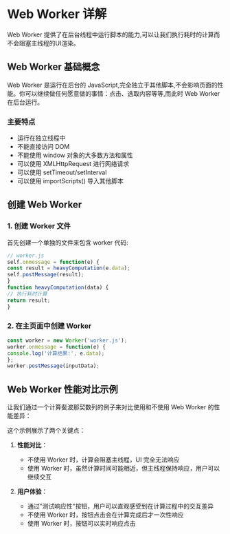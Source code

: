 
# Web Worker 详解

Web Worker 提供了在后台线程中运行脚本的能力,可以让我们执行耗时的计算而不会阻塞主线程的UI渲染。

## Web Worker 基础概念

Web Worker 是运行在后台的 JavaScript,完全独立于其他脚本,不会影响页面的性能。你可以继续做任何愿意做的事情：点击、选取内容等等,而此时 Web Worker 在后台运行。

### 主要特点

- 运行在独立线程中
- 不能直接访问 DOM
- 不能使用 window 对象的大多数方法和属性
- 可以使用 XMLHttpRequest 进行网络请求
- 可以使用 setTimeout/setInterval
- 可以使用 importScripts() 导入其他脚本

## 创建 Web Worker

### 1. 创建 Worker 文件

首先创建一个单独的文件来包含 worker 代码:
```javascript
// worker.js
self.onmessage = function(e) {
const result = heavyComputation(e.data);
self.postMessage(result);
}
function heavyComputation(data) {
// 执行耗时计算
return result;
}
```

### 2. 在主页面中创建 Worker

```javascript
const worker = new Worker('worker.js');
worker.onmessage = function(e) {
console.log('计算结果:', e.data);
};
worker.postMessage(inputData);
```

## Web Worker 性能对比示例

让我们通过一个计算斐波那契数列的例子来对比使用和不使用 Web Worker 的性能差异：

<WebWorkerDemo />

这个示例展示了两个关键点：

1. **性能对比**：
   - 不使用 Worker 时，计算会阻塞主线程，UI 完全无法响应
   - 使用 Worker 时，虽然计算时间可能相近，但主线程保持响应，用户可以继续交互

2. **用户体验**：
   - 通过"测试响应性"按钮，用户可以直观感受到在计算过程中的交互差异
   - 不使用 Worker 时，按钮点击会在计算完成后才一次性响应
   - 使用 Worker 时，按钮可以实时响应点击

